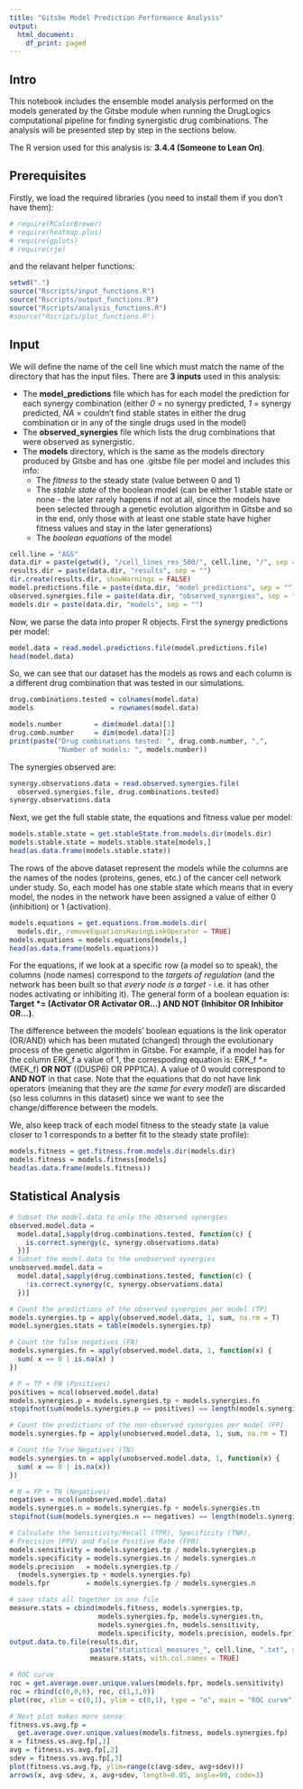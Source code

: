 ```yaml
---
title: "Gitsbe Model Prediction Performance Analysis"
output:
  html_document:
    df_print: paged
---
```


## Intro

This notebook includes the ensemble model analysis performed on the models 
generated by the Gitsbe module when running the DrugLogics computational 
pipeline for finding synergistic drug combinations. The analysis will be 
presented step by step in the sections below.

The R version used for this analysis is: **3.4.4 (Someone to Lean On)**.

## Prerequisites

Firstly, we load the required libraries (you need to install them if you don't
have them):

```r
# require(RColorBrewer)
# require(heatmap.plus)
# require(gplots)
# require(rje)
```

and the relavant helper functions:

```r
setwd(".")
source("Rscripts/input_functions.R")
source("Rscripts/output_functions.R")
source("Rscripts/analysis_functions.R")
#source("Rscripts/plot_functions.R")
```

## Input

We will define the name of the cell line which must match the name of the 
directory that has the input files. There are **3 inputs** used in this 
analysis:

- The **model_predictions** file which has for each model the prediction for 
each synergy combination (either *0* = no synergy predicted, *1* = synergy 
predicted, *NA* = couldn't find stable states in either the drug combination 
or in any of the single drugs used in the model)
- The **observed_synergies** file which lists the drug combinations that were 
observed as synergistic.
- The **models** directory, which is the same as the models directory produced 
by Gitsbe and has one .gitsbe file per model and includes this info:
    - The *fitness* to the steady state (value between 0 and 1)
    - The *stable state* of the boolean model (can be either 1 stable state or 
none - the later rarely happens if not at all, since the models have been 
selected through a genetic evolution algorithm in Gitsbe and so in the end, only
those with at least one stable state have higher fitness values and stay in the 
later generations) 
    - The *boolean equations* of the model

```r
cell.line = "AGS"
data.dir = paste(getwd(), "/cell_lines_res_500/", cell.line, "/", sep = "")
results.dir = paste(data.dir, "results", sep = "")
dir.create(results.dir, showWarnings = FALSE)
model.predictions.file = paste(data.dir, "model_predictions", sep = "")
observed.synergies.file = paste(data.dir, "observed_synergies", sep = "")
models.dir = paste(data.dir, "models", sep = "")
```
Now, we parse the data into proper R objects. First the synergy predictions 
per model:
```r
model.data = read.model.predictions.file(model.predictions.file)
head(model.data)
```
So, we can see that our dataset has the models as rows and each column is a 
different drug combination that was tested in our simulations.
```r
drug.combinations.tested = colnames(model.data)
models                   = rownames(model.data)

models.number        = dim(model.data)[1]
drug.comb.number     = dim(model.data)[2]
print(paste("Drug combinations tested: ", drug.comb.number, ",",
            "Number of models: ", models.number))
```
 The synergies observed are:
```r
synergy.observations.data = read.observed.synergies.file(
  observed.synergies.file, drug.combinations.tested)
synergy.observations.data
```
Next, we get the full stable state, the equations and fitness value per model:
```r
models.stable.state = get.stableState.from.models.dir(models.dir)
models.stable.state = models.stable.state[models,]
head(as.data.frame(models.stable.state))
```
The rows of the above dataset represent the models while the columns are the
names of the nodes (proteins, genes, etc.) of the cancer cell network under 
study. So, each model has one stable state which means that in every model, the 
nodes in the network have been assigned a value of either 0 (inhibition) or 1 
(activation).
```r
models.equations = get.equations.from.models.dir(
  models.dir, removeEquationsHavingLinkOperator = TRUE)
models.equations = models.equations[models,]
head(as.data.frame(models.equations))
```
For the equations, if we look at a specific row (a model so to speak), the 
columns (node names) correspond to the *targets of regulation* (and the network 
has been built so that *every node is a target* - i.e. it has other nodes 
activating or inhibiting it). The general form of a boolean equation is: 
**Target \*= (Activator OR Activator OR...) AND NOT (Inhibitor OR Inhibitor 
OR...)**.

The difference between the models' boolean equations is the link operator 
(OR/AND) which has been mutated (changed) through the evolutionary process of 
the genetic algorithm in Gitsbe. For example, if a model has for the column 
ERK_f a value of 1, the correspoding equation is: ERK_f \*= (MEK_f) **OR NOT** 
((DUSP6) OR PPP1CA). A value of 0 would correspond to **AND NOT** in that case.
Note that the equations that do not have link operators (meaning that they are 
*the same for every model*) are discarded (so less columns in this dataset) 
since we want to see the change/difference between the models.

We, also keep track of each model fitness to the steady state (a value closer 
to 1 corresponds to a better fit to the steady state profile):
```r
models.fitness = get.fitness.from.models.dir(models.dir)
models.fitness = models.fitness[models]
head(as.data.frame(models.fitness))
```

## Statistical Analysis
```r
# Subset the model.data to only the observed synergies
observed.model.data =
  model.data[,sapply(drug.combinations.tested, function(c) {
    is.correct.synergy(c, synergy.observations.data)
  })]
# Subset the model.data to the unobserved synergies
unobserved.model.data =
  model.data[,sapply(drug.combinations.tested, function(c) {
    !is.correct.synergy(c, synergy.observations.data)
  })]

# Count the predictions of the observed synergies per model (TP)
models.synergies.tp = apply(observed.model.data, 1, sum, na.rm = T)
model.synergies.stats = table(models.synergies.tp)

# Count the false negatives (FN)
models.synergies.fn = apply(observed.model.data, 1, function(x) {
  sum( x == 0 | is.na(x) )
})

# P = TP + FN (Positives)
positives = ncol(observed.model.data)
models.synergies.p = models.synergies.tp + models.synergies.fn
stopifnot(sum(models.synergies.p == positives) == length(models.synergies.p))

# Count the predictions of the non-observed synergies per model (FP)
models.synergies.fp = apply(unobserved.model.data, 1, sum, na.rm = T)

# Count the True Negatives (TN)
models.synergies.tn = apply(unobserved.model.data, 1, function(x) {
  sum( x == 0 | is.na(x))
})

# N = FP + TN (Negatives)
negatives = ncol(unobserved.model.data)
models.synergies.n = models.synergies.fp + models.synergies.tn
stopifnot(sum(models.synergies.n == negatives) == length(models.synergies.n))

# Calculate the Sensitivity/Recall (TPR), Specificity (TNR), 
# Precision (PPV) and False Positive Rate (FPR)
models.sensitivity = models.synergies.tp / models.synergies.p
models.specificity = models.synergies.tn / models.synergies.n
models.precision   = models.synergies.tp / 
  (models.synergies.tp + models.synergies.fp)
models.fpr         = models.synergies.fp / models.synergies.n

# save stats all together in one file
measure.stats = cbind(models.fitness, models.synergies.tp, 
                      models.synergies.fp, models.synergies.tn, 
                      models.synergies.fn, models.sensitivity, 
                      models.specificity, models.precision, models.fpr)
output.data.to.file(results.dir, 
                    paste("statistical_measures_", cell.line, ".txt", sep = ""),
                    measure.stats, with.col.names = TRUE)
```

```r
# ROC curve
roc = get.average.over.unique.values(models.fpr, models.sensitivity)
roc = rbind(c(0,0,0), roc, c(1,1,0))
plot(roc, xlim = c(0,1), ylim = c(0,1), type = "o", main = "ROC curve")
```

```r
# Next plot makes more sense:
fitness.vs.avg.fp = 
  get.average.over.unique.values(models.fitness, models.synergies.fp)
x = fitness.vs.avg.fp[,1]
avg = fitness.vs.avg.fp[,2]
sdev = fitness.vs.avg.fp[,3]
plot(fitness.vs.avg.fp, ylim=range(c(avg-sdev, avg+sdev)))
arrows(x, avg-sdev, x, avg+sdev, length=0.05, angle=90, code=3)
```

